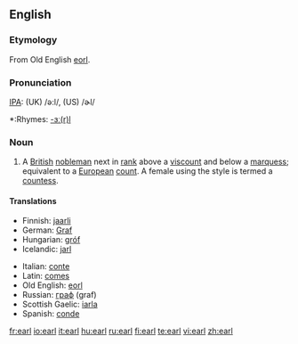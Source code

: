 ==English==
{{wikipedia}}  {{see|Earl}}
===Etymology===
From Old English [[eorl]].

===Pronunciation===
[[IPA]]: (UK) /ə:l/, (US) /ɚl/
*:Rhymes: [[Rhymes:English:-ɜː(r)l|-ɜː(r)l]]

===Noun===
{{en-noun}}

# A [[British]] [[nobleman]] next in [[rank]] above a [[viscount]] and below a [[marquess]]; equivalent to a [[European]] [[count]]. A female using the style is termed a [[countess]].

====Translations====
{{top}}
*Finnish: [[jaarli]]
*German: [[Graf]]
*Hungarian: [[gróf]]
*Icelandic: [[jarl#Icelandic|jarl]] {{m}}
{{mid}}
*Italian: [[conte]] {{m}}
*Latin: [[comes]] {{m}}
*Old English: [[eorl]] {{m}}
*Russian: [[граф]] (graf) {{m}}
*Scottish Gaelic: [[iarla]] {{m}}
*Spanish: [[conde]]
{{bottom}}

[[fr:earl]]
[[io:earl]]
[[it:earl]]
[[hu:earl]]
[[ru:earl]]
[[fi:earl]]
[[te:earl]]
[[vi:earl]]
[[zh:earl]]